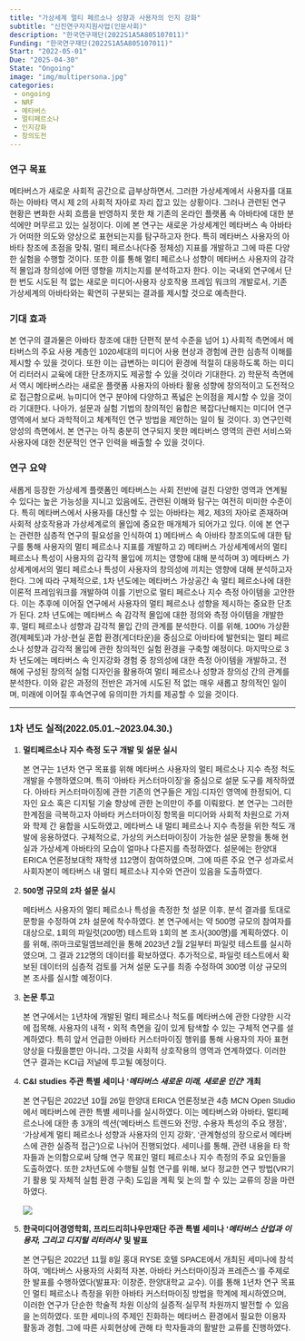 ```yaml
---
title: "가상세계 멀티 페르소나 성향과 사용자의 인지 강화"
subtitle: "신진연구자지원사업(인문사회)"
description: "한국연구재단(2022S1A5A805107011)"
Funding: "한국연구재단(2022S1A5A805107011)"
Start: "2022-05-01"
Due: "2025-04-30"
State: "Ongoing"
image: "img/multipersona.jpg"
categories:
 - ongoing
 - NRF
 - 메타버스
 - 멀티페르소나
 - 인지강화
 - 창의도전
---
```


::: {style="font-family: \"NanumMyeongjo\", sans-serif;"}

### 연구 목표

메타버스가 새로운 사회적 공간으로 급부상하면서, 그러한 가상세계에서 사용자를 대표하는 아바타 역시 제 2의 사회적 자아로 자리 잡고 있는 상황이다. 그러나 관련된 연구 현황은 변화한 사회 흐름을 반영하지 못한 채 기존의 온라인 플랫폼 속 아바타에 대한 분석에만 머무르고 있는 실정이다. 이에 본 연구는 새로운 가상세계인 메타버스 속 아바타가 어떠한 의도와 양상으로 표현되는지를 탐구하고자 한다. 특히 메타버스 사용자의 아바타 창조에 초점을 맞춰, 멀티 페르소나(다중 정체성) 지표를 개발하고 그에 따른 다양한 실험을 수행할 것이다. 또한 이를 통해 멀티 페르소나 성향이 메타버스 사용자의 감각적 몰입과 창의성에 어떤 영향을 끼치는지를 분석하고자 한다. 이는 국내외 연구에서 단 한 번도 시도된 적 없는 새로운 미디어-사용자 상호작용 프레임 워크의 개발로서, 기존 가상세계의 아바타와는 확연히 구분되는 결과를 제시할 것으로 예측한다.

### 기대 효과

본 연구의 결과물은 아바타 창조에 대한 단편적 분석 수준을 넘어 1) 사회적 측면에서 메타버스의 주요 사용 계층인 1020세대의 미디어 사용 현상과 경험에 관한 심층적 이해를 제시할 수 있을 것이다. 또한 이는 급변하는 미디어 환경에 적절히 대응하도록 하는 미디어 리터러시 교육에 대한 단초까지도 제공할 수 있을 것이라 기대한다. 2) 학문적 측면에서 역시 메타버스라는 새로운 플랫폼 사용자의 아바타 활용 성향에 창의적이고 도전적으로 접근함으로써, 뉴미디어 연구 분야에 다양하고 폭넓은 논의점을 제시할 수 있을 것이라 기대한다. 나아가, 설문과 실험 기법의 창의적인 융합은 복잡다난해지는 미디어 연구 영역에서 보다 과학적이고 체계적인 연구 방법을 제안하는 일이 될 것이다. 3) 연구인력 양성의 측면에서, 본 연구는 아직 충분히 연구되지 못한 메타버스 영역의 관련 서비스와 사용자에 대한 전문적인 연구 인력을 배출할 수 있을 것이다.

### 연구 요약

새롭게 등장한 가상세계 플랫폼인 메타버스는 사회 전반에 걸친 다양한 영역과 연계될 수 있다는 높은 가능성을 지니고 있음에도, 관련된 이해와 탐구는 여전히 미미한 수준이다. 특히 메타버스에서 사용자를 대신할 수 있는 아바타는 제2, 제3의 자아로 존재하며 사회적 상호작용과 가상세계로의 몰입에 중요한 매개체가 되어가고 있다. 이에 본 연구는 관련한 심층적 연구의 필요성을 인식하여 1) 메타버스 속 아바타 창조의도에 대한 탐구를 통해 사용자의 멀티 페르소나 지표를 개발하고 2) 메타버스 가상세계에서의 멀티 페르소나 특성이 사용자의 감각적 몰입에 끼치는 영향에 대해 분석하며 3) 메타버스 가상세계에서의 멀티 페르소나 특성이 사용자의 창의성에 끼치는 영향에 대해 분석하고자 한다. 그에 따라 구체적으로, 1차 년도에는 메타버스 가상공간 속 멀티 페르소나에 대한 이론적 프레임워크를 개발하여 이를 기반으로 멀티 페르소나 지수 측정 아이템을 고안한다. 이는 추후에 이어질 연구에서 사용자의 멀티 페르소나 성향을 제시하는 중요한 단초가 된다. 2차 년도에는 메타버스 속 감각적 몰입에 대한 정의와 측정 아이템을 개발한 후, 멀티 페르소나 성향과 감각적 몰입 간의 관계를 분석한다. 이를 위해, 100% 가상환경(제페토)과 가상-현실 혼합 환경(게더타운)을 중심으로 아바타에 발현되는 멀티 페르소나 성향과 감각적 몰입에 관한 창의적인 실험 환경을 구축할 예정이다. 마지막으로 3차 년도에는 메타버스 속 인지강화 경험 중 창의성에 대한 측정 아이템을 개발하고, 전 해에 구성된 창의적 실험 디자인을 활용하여 멀티 페르소나 성향과 창의성 간의 관계를 분석한다. 이와 같은 과정의 전반은 과거에 시도된 적 없는 매우 새롭고 창의적인 일이며, 미래에 이어질 후속연구에 유의미한 가치를 제공할 수 있을 것이다.

------------------------------------------------------------------------

### 1차 년도 실적(2022.05.01.\~2023.04.30.)

1.  **멀티페르소나 지수 측정 도구 개발 및 설문 실시**

    본 연구는 1년차 연구 목표를 위해 메타버스 사용자의 멀티 페르소나 지수 측정 척도 개발을 수행하였으며, 특히 '아바타 커스터마이징'을 중심으로 설문 도구를 제작하였다. 아바타 커스터마이징에 관한 기존의 연구들은 게임·디자인 영역에 한정되어, 디자인 요소 혹은 디지털 기술 향상에 관한 논의만이 주를 이뤄왔다. 본 연구는 그러한 한계점을 극복하고자 아바타 커스터마이징 항목을 미디어와 사회적 차원으로 가져와 학제 간 융합을 시도하였고, 메타버스 내 멀티 페르소나 지수 측정을 위한 척도 개발에 응용하였다. 구체적으로, 가상의 커스터마이징이 가능한 설문 문항을 통해 현실과 가상세계 아바타의 모습이 얼마나 다른지를 측정하였다. 설문에는 한양대 ERICA 언론정보대학 재학생 112명이 참여하였으며, 그에 따른 주요 연구 성과로서 사회자본이 메타버스 내 멀티 페르소나 지수와 연관이 있음을 도출하였다.

2.  **500명 규모의 2차 설문 실시**

    메타버스 사용자의 멀티 페르소나 특성을 측정한 첫 설문 이후, 분석 결과를 토대로 문항을 수정하여 2차 설문에 착수하였다. 본 연구에서는 약 500명 규모의 참여자를 대상으로, 1회의 파일럿(200명) 테스트와 1회의 본 조사(300명)를 계획하였다. 이를 위해, ㈜마크로밀엠브레인을 통해 2023년 2월 2일부터 파일럿 테스트를 실시하였으며, 그 결과 212명의 데이터를 확보하였다. 추가적으로, 파일럿 테스트에서 확보된 데이터의 심층적 검토를 거쳐 설문 도구를 최종 수정하여 300명 이상 규모의 본 조사를 실시할 예정이다.

3.  **논문 투고**

    본 연구에서는 1년차에 개발된 멀티 페르소나 척도를 메타버스에 관한 다양한 시각에 접목해, 사용자의 내적‧외적 측면을 깊이 있게 탐색할 수 있는 구체적 연구를 설계하였다. 특히 앞서 언급한 아바타 커스터마이징 행위를 통해 사용자의 자아 표현 양상을 다뤘을뿐만 아니라, 그것을 사회적 상호작용의 영역과 연계하였다. 이러한 연구 결과는 KCI급 저널에 투고될 예정이다.

4.  **C&I studies 주관 특별 세미나 '*메타버스 새로운 미래, 새로운 인간*' 개최**

    본 연구팀은 2022년 10월 26일 한양대 ERICA 언론정보관 4층 MCN Open Studio에서 메타버스에 관한 특별 세미나를 실시하였다. 이는 메타버스와 아바타, 멀티페르소나에 대한 총 3개의 섹션('메타버스 트렌드와 전망, 수용자 특성의 주요 쟁점', '가상세계 멀티 페르소나 성향과 사용자의 인지 강화', '관계형성의 장으로서 메타버스에 관한 실증적 접근')으로 나뉘어 진행되었다. 세미나를 통해, 관련 내용을 타 학자들과 논의함으로써 당해 연구 목표인 멀티 페르소나 지수 측정의 주요 요인들을 도출하였다. 또한 2차년도에 수행될 실험 연구를 위해, 보다 정교한 연구 방법(VR기기 활용 및 자체적 실험 환경 구축) 도입을 계획 및 논의 할 수 있는 교류의 장을 마련하였다. <br>\
    ![](img/ci_2022.jpg) <br>

5.  **한국미디어경영학회, 프리드리히나우만재단 주관 특별 세미나 '*메타버스 산업과 이용자, 그리고 디지털 리터러시*' 및 발표**

    본 연구팀은 2022년 11월 8일 홍대 RYSE 호텔 SPACE에서 개최된 세미나에 참석하여, '메타버스 사용자의 사회적 자본, 아바타 커스터마이징과 프레즌스'를 주제로 한 발표를 수행하였다(발표자: 이창준, 한양대학교 교수). 이를 통해 1년차 연구 목표인 멀티 페르소나 측정을 위한 아바타 커스터마이징 방법을 학계에 제시하였으며, 이러한 연구가 단순한 학술적 차원 이상의 실증적·실무적 차원까지 발전할 수 있음을 논의하였다. 또한 세미나의 주제인 진화하는 메타버스 환경에서 필요한 이용자 활동과 경험, 그에 따른 사회현상에 관해 타 학자들과의 활발한 교류를 진행하였다.
:::
